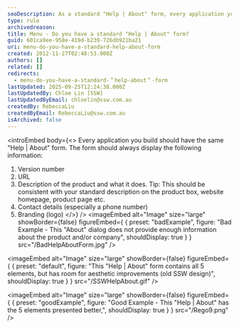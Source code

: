 ```yaml
---
seoDescription: As a standard "Help | About" form, every application you build should have the same essential information. This includes the version number, URL, product description, contact details, and branding (logo).
type: rule
archivedreason:
title: Menu - Do you have a standard "Help | About" form?
guid: 601ca9ee-958e-419d-b239-726db921ba21
uri: menu-do-you-have-a-standard-help-about-form
created: 2012-11-27T02:48:53.000Z
authors: []
related: []
redirects:
  - menu-do-you-have-a-standard-＂help-about＂-form
lastUpdated: 2025-09-25T12:24:38.000Z
lastUpdatedBy: Chloe Lin [SSW]
lastUpdatedByEmail: chloelin@ssw.com.au
createdBy: RebeccaLiu
createdByEmail: RebeccaLiu@ssw.com.au
isArchived: false
---
```


<introEmbed
  body={<>
Every application you build should have the same "Help | About" form. The form should always display the following information:

1. Version number
2. URL
3. Description of the product and what it does.
   Tip: This should be consistent with your standard description on the product box, website homepage, product page etc.
4. Contact details (especially a phone number)
5. Branding (logo)
  </>}
/>
<imageEmbed
  alt="Image"
  size="large"
  showBorder={false}
  figureEmbed={ {
    preset: "badExample",
    figure: "Bad Example - This \"About\" dialog does not provide enough information about the product and/or company",
    shouldDisplay: true
  } }
  src="/BadHelpAboutForm.jpg"
/>


<imageEmbed
  alt="Image"
  size="large"
  showBorder={false}
  figureEmbed={ {
    preset: "default",
    figure: "This \"Help | About\" form contains all 5 elements, but has room for aesthetic improvements (old SSW design)",
    shouldDisplay: true
  } }
  src="/SSWHelpAbout.gif"
/>

<imageEmbed
  alt="Image"
  size="large"
  showBorder={false}
  figureEmbed={ {
    preset: "goodExample",
    figure: "Good Example - This \"Help | About\" has the 5 elements presented better,",
    shouldDisplay: true
  } }
  src="/Rego9.png"
/>

